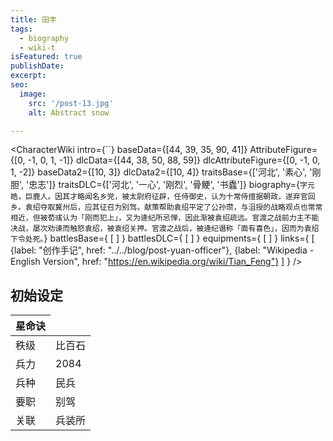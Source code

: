 ```yaml
---
title: 田丰
tags:
  - biography
  - wiki-t
isFeatured: true
publishDate:
excerpt:
seo:
  image:
    src: '/post-13.jpg'
    alt: Abstract snow

---
```



<CharacterWiki
  intro={``}
  baseData={[44, 39, 35, 90, 41]}
  AttributeFigure={[0, -1, 0, 1, -1]}
  dlcData={[44, 38, 50, 88, 59]}
  dlcAttributeFigure={[0, -1, 0, 1, -2]}
  baseData2={[10, 3]}
  dlcData2={[10, 4]}
  traitsBase={['河北', '素心', '刚胆', '忠志']}
  traitsDLC={['河北', '一心', '刚烈', '骨鲠', '书蠹']}
  biography={`字元皓，巨鹿人。因其才略闻名乡党，被太尉府征辟，任侍御史，认为十常侍擅据朝政，遂弃官回乡。袁绍夺取冀州后，应其征召为别驾。献策帮助袁绍平定了公孙瓒，与沮授的战略观点也常常相近，但被荀彧认为「刚而犯上」，又为逄纪所忌惮，因此渐被袁绍疏远。官渡之战前力主不能决战，屡次劝谏而触怒袁绍，被袁绍关押。官渡之战后，被逄纪谮称「面有喜色」，因而为袁绍下令处死。`}
  battlesBase={
    [
    ]
  }
  battlesDLC={
    [
    ]
  }
  equipments={
    [
    ]
  }
  links={
    [
      {label: "创作手记", href: "../../blog/post-yuan-officer"},
      {label: "Wikipedia - English Version", href: "https://en.wikipedia.org/wiki/Tian_Feng"}
    ]
  }
/>

<h2 class="bg-blue-100 text-blue-800 text-2xl font-bold px-2.5 pt-1.5 rounded-sm dark:bg-blue-200 dark:text-blue-800 inline-block">初始设定</h2>

<table class='border-2 w-[360px]'>
  <thead>
    <tr class='border-1'>
      <th>星命诀</th>
    </tr>
  </thead>
  <tr>
    <td class='border-1'>秩级</td>
    <td>比百石</td>
  </tr>
  <tr>
    <td class='border-1'>兵力</td>
    <td>2084</td>
  </tr>
  <tr>
    <td class='border-1'>兵种</td>
    <td>民兵</td>
  </tr>
  <tr>
    <td class='border-1'>要职</td>
    <td>别驾</td>
  </tr>
  <tr>
    <td class='border-1'>关联</td>
    <td>兵装所</td>
  </tr>
</table>
